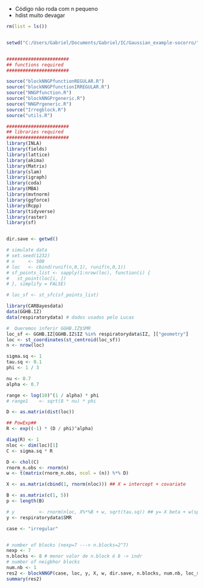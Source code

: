 - Código não roda com n pequeno
- hdist muito devagar

```r
rm(list = ls())


setwd("C:/Users/Gabriel/Documents/Gabriel/IC/Gaussian_example-socorro/")


#######################
## functions required
#######################

source("blockNNGPfunctionREGULAR.R")
source("blockNNGPfunctionIRREGULAR.R")
source("NNGPfunction.R")
source("blockNNGPrgeneric.R")
source("NNGPrgeneric.R")
source("Irregblock.R")
source("utils.R")

#######################
## libraries required
#######################
library(INLA)
library(fields)
library(lattice)
library(akima)
library(Matrix)
library(slam)
library(igraph)
library(coda)
library(MBA)
library(mvtnorm)
library(ggforce)
library(Rcpp)
library(tidyverse)
library(raster)
library(sf)


dir.save <- getwd()

```


```r
# simulate data
# set.seed(1232)
# n 	<- 500
# loc 	<- cbind(runif(n,0,1), runif(n,0,1))
# sf_points_list <- sapply(1:nrow(loc), function(i) {
#   st_point(loc[i, ])
# }, simplify = FALSE)

# loc_sf <- st_sfc(sf_points_list)

```

```r
library(CARBayesdata)
data(GGHB.IZ)
data(respiratorydata) # dados usados pelo Lucas

#  Queremos inferir GGHB.IZ$SMR
loc_sf <- GGHB.IZ[GGHB.IZ$IZ %in% respiratorydata$IZ, ]["geometry"]
loc <- st_coordinates(st_centroid(loc_sf))
n <- nrow(loc)

```

```r

sigma.sq <- 1
tau.sq <- 0.1
phi <- 1 / 3

nu <- 0.7
alpha <- 0.7

range <- log(10)^(1 / alpha) * phi
# range1    <- sqrt(8 * nu) * phi

D <- as.matrix(dist(loc))

## PowExp##
R <- exp((-1) * (D / phi)^alpha)

diag(R) <- 1
nloc <- dim(loc)[1]
C <- sigma.sq * R

D <- chol(C)
rnorm_n.obs <- rnorm(n)
w <- t(matrix(rnorm_n.obs, ncol = (n)) %*% D)

X <- as.matrix(cbind(1, rnorm(nloc))) ## X = intercept + covariate

B <- as.matrix(c(1, 5))
p <- length(B)

# y 		<- rnorm(nloc, X%*%B + w, sqrt(tau.sq)) ## y= X beta + w(spatial) + nugget
y <- respiratorydata$SMR
```

```r

case <- "irregular"


# number of blocks (nexp=7 ---> n.blocks=2^7)
nexp <- 7
n.blocks <- 8 # menor valor de n.block é 8 -> indr
# number of neigbhor blocks
num.nb <- 1
res2 <- blockNNGP(case, loc, y, X, w, dir.save, n.blocks, num.nb, loc_sf)
summary(res2)
```